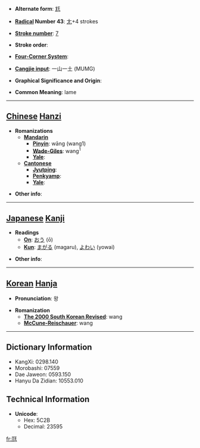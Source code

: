 * '''Alternate form''': [[尪]]

* '''[[Wiktionary:Chinese radical index| Radical]] Number 43''': [[Wiktionary:Chinese radical index 尢|尢]]+4 strokes

* '''[[Wiktionary:Chinese total strokes index|Stroke number]]''': [[Wiktionary:Chinese total strokes index 7|7]]

* '''Stroke order''': 

* '''[[Wiktionary:Chinese four corner index|Four-Corner System]]''': 

* '''[[Wiktionary:Chinese Cangjie index|Cangjie input]]''': 一山一土 (MUMG)

* '''Graphical Significance and Origin''': 

* '''Common Meaning''': lame

----

== [[Chinese]] [[Hanzi]] ==

* '''Romanizations'''
** '''[[Mandarin]]'''
*** '''[[Pinyin]]''': wāng (wang1)
*** '''[[Wade-Giles]]''': wang<sup>1</sup>
*** '''[[Yale]]''': 
** '''[[Cantonese]]'''
*** '''[[Jyutping]]''':
*** '''[[Penkyamp]]''': 
*** '''[[Yale]]''': 

* '''Other info''': 

----

== [[Japanese]] [[Kanji]] ==

* '''Readings'''
** '''[[On]]''': [[おう]] (ō)
** '''[[Kun]]''': [[まがる]] (magaru), [[よわい]] (yowai)

* '''Other info''':  

----

== [[Korean]] [[Hanja]] ==

* '''Pronunciation''': 왕

* '''Romanization'''
** '''[[The 2000 South Korean Revised Romanization|The 2000 South Korean Revised]]''': wang
** '''[[McCune-Reischauer]]''': wang

----

== Dictionary Information ==

* KangXi: 0298.140
* Morobashi: 07559
* Dae Jaweon: 0593.150
* Hanyu Da Zidian: 10553.010

== Technical Information ==

* '''Unicode''':
** Hex: 5C2B
** Decimal: 23595

[[fr:尫]]